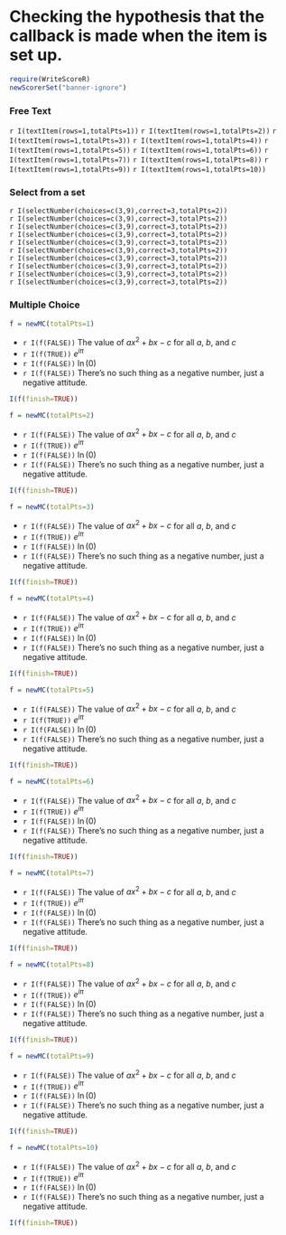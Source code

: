 # Checking the hypothesis that the callback is made when the item is set up.

```r
require(WriteScoreR)
newScorerSet("banner-ignore")
```


### Free Text
`r I(textItem(rows=1,totalPts=1))`
`r I(textItem(rows=1,totalPts=2))`
`r I(textItem(rows=1,totalPts=3))`
`r I(textItem(rows=1,totalPts=4))`
`r I(textItem(rows=1,totalPts=5))`
`r I(textItem(rows=1,totalPts=6))`
`r I(textItem(rows=1,totalPts=7))`
`r I(textItem(rows=1,totalPts=8))`
`r I(textItem(rows=1,totalPts=9))`
`r I(textItem(rows=1,totalPts=10))`


### Select from a set

`r I(selectNumber(choices=c(3,9),correct=3,totalPts=2))`   
`r I(selectNumber(choices=c(3,9),correct=3,totalPts=2))`   
`r I(selectNumber(choices=c(3,9),correct=3,totalPts=2))`     
`r I(selectNumber(choices=c(3,9),correct=3,totalPts=2))`    
`r I(selectNumber(choices=c(3,9),correct=3,totalPts=2))`   
`r I(selectNumber(choices=c(3,9),correct=3,totalPts=2))`   
`r I(selectNumber(choices=c(3,9),correct=3,totalPts=2))`     
`r I(selectNumber(choices=c(3,9),correct=3,totalPts=2))`    
`r I(selectNumber(choices=c(3,9),correct=3,totalPts=2))`   
`r I(selectNumber(choices=c(3,9),correct=3,totalPts=2))`   

### Multiple Choice

```r
f = newMC(totalPts=1)
```

- `r I(f(FALSE))` The value of $a x^2 + b x - c$ for all $a$, $b$, and $c$
- `r I(f(TRUE))`  $e^{i\pi}$
- `r I(f(FALSE))` $\ln(0)$
- `r I(f(FALSE))` There's no such thing as a negative number, just a negative attitude. 

```r
I(f(finish=TRUE))
```

```r
f = newMC(totalPts=2)
```

- `r I(f(FALSE))` The value of $a x^2 + b x - c$ for all $a$, $b$, and $c$
- `r I(f(TRUE))`  $e^{i\pi}$
- `r I(f(FALSE))` $\ln(0)$
- `r I(f(FALSE))` There's no such thing as a negative number, just a negative attitude. 

```r
I(f(finish=TRUE))
```

```r
f = newMC(totalPts=3)
```

- `r I(f(FALSE))` The value of $a x^2 + b x - c$ for all $a$, $b$, and $c$
- `r I(f(TRUE))`  $e^{i\pi}$
- `r I(f(FALSE))` $\ln(0)$
- `r I(f(FALSE))` There's no such thing as a negative number, just a negative attitude. 

```r
I(f(finish=TRUE))
```

```r
f = newMC(totalPts=4)
```

- `r I(f(FALSE))` The value of $a x^2 + b x - c$ for all $a$, $b$, and $c$
- `r I(f(TRUE))`  $e^{i\pi}$
- `r I(f(FALSE))` $\ln(0)$
- `r I(f(FALSE))` There's no such thing as a negative number, just a negative attitude. 

```r
I(f(finish=TRUE))
```

```r
f = newMC(totalPts=5)
```

- `r I(f(FALSE))` The value of $a x^2 + b x - c$ for all $a$, $b$, and $c$
- `r I(f(TRUE))`  $e^{i\pi}$
- `r I(f(FALSE))` $\ln(0)$
- `r I(f(FALSE))` There's no such thing as a negative number, just a negative attitude. 

```r
I(f(finish=TRUE))
```

```r
f = newMC(totalPts=6)
```

- `r I(f(FALSE))` The value of $a x^2 + b x - c$ for all $a$, $b$, and $c$
- `r I(f(TRUE))`  $e^{i\pi}$
- `r I(f(FALSE))` $\ln(0)$
- `r I(f(FALSE))` There's no such thing as a negative number, just a negative attitude. 

```r
I(f(finish=TRUE))
```

```r
f = newMC(totalPts=7)
```

- `r I(f(FALSE))` The value of $a x^2 + b x - c$ for all $a$, $b$, and $c$
- `r I(f(TRUE))`  $e^{i\pi}$
- `r I(f(FALSE))` $\ln(0)$
- `r I(f(FALSE))` There's no such thing as a negative number, just a negative attitude. 

```r
I(f(finish=TRUE))
```

```r
f = newMC(totalPts=8)
```

- `r I(f(FALSE))` The value of $a x^2 + b x - c$ for all $a$, $b$, and $c$
- `r I(f(TRUE))`  $e^{i\pi}$
- `r I(f(FALSE))` $\ln(0)$
- `r I(f(FALSE))` There's no such thing as a negative number, just a negative attitude. 

```r
I(f(finish=TRUE))
```

```r
f = newMC(totalPts=9)
```

- `r I(f(FALSE))` The value of $a x^2 + b x - c$ for all $a$, $b$, and $c$
- `r I(f(TRUE))`  $e^{i\pi}$
- `r I(f(FALSE))` $\ln(0)$
- `r I(f(FALSE))` There's no such thing as a negative number, just a negative attitude. 

```r
I(f(finish=TRUE))
```

```r
f = newMC(totalPts=10)
```

- `r I(f(FALSE))` The value of $a x^2 + b x - c$ for all $a$, $b$, and $c$
- `r I(f(TRUE))`  $e^{i\pi}$
- `r I(f(FALSE))` $\ln(0)$
- `r I(f(FALSE))` There's no such thing as a negative number, just a negative attitude. 

```r
I(f(finish=TRUE))
```

